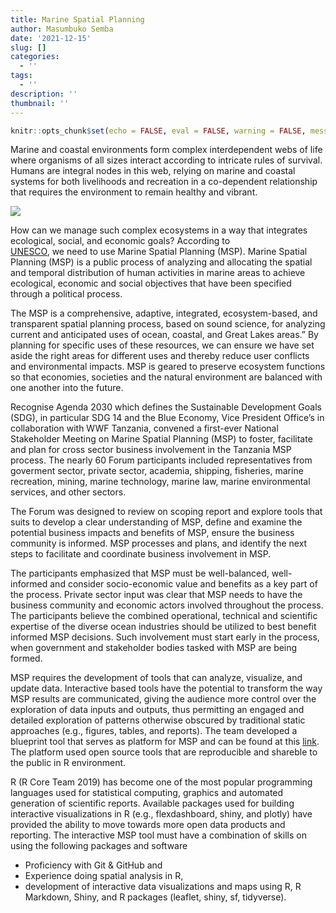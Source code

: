 ```yaml
---
title: Marine Spatial Planning
author: Masumbuko Semba
date: '2021-12-15'
slug: []
categories:
  - ''
tags:
  - ''
description: ''
thumbnail: ''
---
```


```r
knitr::opts_chunk$set(echo = FALSE, eval = FALSE, warning = FALSE, message = FALSE, comment = "")


```

Marine and coastal environments form complex interdependent webs of life where organisms of all sizes interact according to intricate rules of survival. Humans are integral nodes in this web, relying on marine and coastal systems for both livelihoods and recreation in a co-dependent relationship that requires the environment to remain healthy and vibrant.


![](images/ocan-uses.svg)

How can we manage such complex ecosystems in a way that integrates ecological, social, and economic goals?  According to  
[UNESCO](), we need to use Marine Spatial Planning (MSP). Marine Spatial Planning (MSP) is a public process of analyzing and allocating the spatial and temporal distribution of human activities in marine areas to achieve ecological, economic and social objectives that have been specified through a political process. 

The MSP is a comprehensive, adaptive, integrated, ecosystem-based, and transparent spatial planning process, based on sound science, for analyzing current and anticipated uses of ocean, coastal, and Great Lakes areas.” By planning for specific uses of these resources, we can ensure we have set aside the right areas for different uses and thereby reduce user conflicts and environmental impacts.  MSP is geared to preserve ecosystem functions so that economies, societies and the natural environment are balanced with one another into the future.

Recognise Agenda 2030 which defines the Sustainable Development Goals (SDG), in particular SDG 14 and the Blue Economy, Vice President Office's in collaboration with WWF Tanzania, convened a first-ever National Stakeholder Meeting  on Marine Spatial Planning (MSP) to foster, facilitate and plan for cross sector business involvement in the Tanzania MSP process. The nearly 60 Forum participants included representatives from goverment sector, private sector, academia, shipping, fisheries, marine recreation, mining, marine technology, marine law, marine environmental services, and other sectors.

The Forum was designed to review on scoping report and explore tools that suits to develop a clear understanding of MSP, define and examine the potential business impacts and benefits of MSP, ensure the business community is informed. MSP processes and plans, and identify the next steps to facilitate and coordinate business involvement in MSP.

The participants emphasized that MSP must be well-balanced, well-informed and consider socio-economic value and benefits as a key part of the process. Private sector input was clear that MSP needs to have the business community and economic actors involved throughout the process. The participants believe the combined operational, technical and scientific expertise of the diverse ocean industries should be utilized to best benefit informed MSP decisions. Such involvement must start early in the process, when government and stakeholder bodies tasked with MSP are being formed.

MSP requires the development of tools that can analyze, visualize, and update data. Interactive based tools have the potential to transform the way MSP results are communicated, giving the audience more control over the exploration of data inputs and outputs, thus permitting an engaged and detailed exploration of patterns otherwise obscured by traditional static approaches (e.g., figures, tables, and reports). The team developed a blueprint tool that serves as platform for MSP and can be found at this [link](https://lugoga.github.io/msp/). The platform used open source tools that are reproducible and shareble to the public in R environment. 

R (R Core Team 2019) has become one of the most popular programming languages used for statistical computing, graphics and automated generation of scientific reports. Available packages used for building interactive visualizations in R (e.g., flexdashboard, shiny, and plotly) have provided the ability to move towards more open data products and reporting. The interactive MSP tool must have a combination of skills on using the following packages and software

-   Proficiency with Git & GitHub and
-   Experience doing spatial analysis in R,
-   development of interactive data visualizations and maps using R, R Markdown, Shiny, and R packages (leaflet, shiny, sf, tidyverse).


